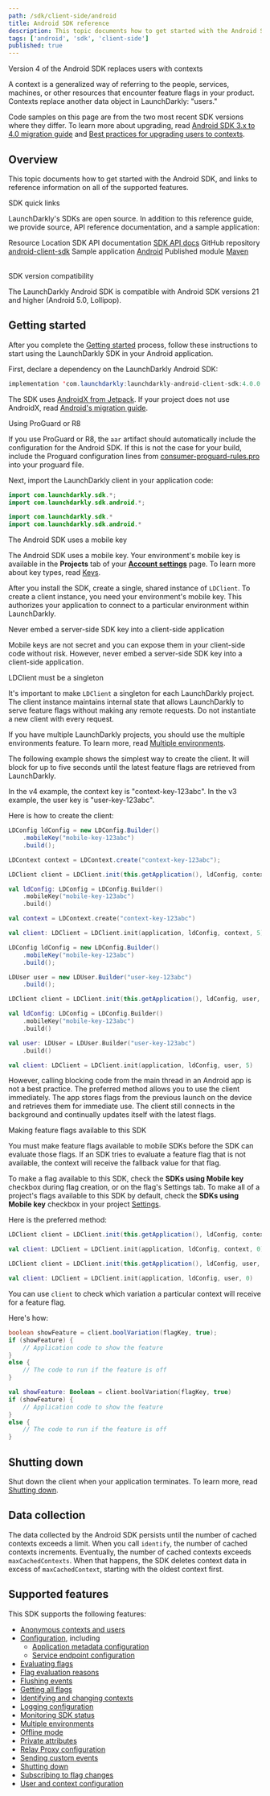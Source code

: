 ```yaml
---
path: /sdk/client-side/android
title: Android SDK reference
description: This topic documents how to get started with the Android SDK, and links to reference information on all of the supported features.
tags: ['android', 'sdk', 'client-side']
published: true
---
```


<Callout intent="info">
<CalloutTitle>Version 4 of the Android SDK replaces users with contexts</CalloutTitle>
<CalloutDescription>

A context is a generalized way of referring to the people, services, machines, or other resources that encounter feature flags in your product. Contexts replace another data object in LaunchDarkly: "users."

Code samples on this page are from the two most recent SDK versions where they differ. To learn more about upgrading, read [Android SDK 3.x to 4.0 migration guide](/sdk/client-side/android/migration-3-to-4) and [Best practices for upgrading users to contexts](/guides/flags/upgrading-contexts).

</CalloutDescription>
</Callout>

## Overview

This topic documents how to get started with the Android SDK, and links to reference information on all of the supported features.

<Callout intent="primary">
<CalloutTitle>SDK quick links</CalloutTitle>
<CalloutDescription>

LaunchDarkly's SDKs are open source. In addition to this reference guide, we provide source, API reference documentation, and a sample application:

<Table>
  <TableHeader>
    <TableHeadCell>Resource</TableHeadCell>
    <TableHeadCell>Location</TableHeadCell>
  </TableHeader>
  <TableBody>
    <TableRow>
      <TableCell>SDK API documentation</TableCell>
      <TableCell><a href="https://launchdarkly.github.io/android-client-sdk/">SDK API docs</a></TableCell>
    </TableRow>
    <TableRow>
      <TableCell>GitHub repository</TableCell>
      <TableCell><a href="https://github.com/launchdarkly/android-client-sdk">android-client-sdk</a></TableCell>
    </TableRow>
    <TableRow>
      <TableCell>Sample application</TableCell>
      <TableCell><a href="https://github.com/launchdarkly/hello-android">Android</a></TableCell>
    </TableRow>
    <TableRow>
      <TableCell>Published module</TableCell>
      <TableCell><a href="https://mvnrepository.com/artifact/com.launchdarkly/launchdarkly-android-client-sdk">Maven</a></TableCell>
    </TableRow>
  </TableBody>
</Table>

</CalloutDescription>
</Callout>

<Callout intent="info">
<CalloutTitle>SDK version compatibility</CalloutTitle>
<CalloutDescription>

The LaunchDarkly Android SDK is compatible with Android SDK versions 21 and higher (Android 5.0, Lollipop).

</CalloutDescription>
</Callout>

## Getting started

After you complete the [Getting started](/home/getting-started) process, follow these instructions to start using the LaunchDarkly SDK in your Android application.

First, declare a dependency on the LaunchDarkly Android SDK:

<CodeSample>
<CSTab label="Gradle">

```java
implementation 'com.launchdarkly:launchdarkly-android-client-sdk:4.0.0'
```

</CSTab>
</CodeSample>

The SDK uses [AndroidX from Jetpack](https://developer.android.com/jetpack/androidx). If your project does not use AndroidX, read [Android's migration guide](https://developer.android.com/jetpack/androidx/migrate).

<Callout intent="info">
<CalloutTitle>Using ProGuard or R8</CalloutTitle>
<CalloutDescription>

If you use ProGuard or R8, the `aar` artifact should automatically include the configuration for the Android SDK. If this is not the case for your build, include the Proguard configuration lines from [consumer-proguard-rules.pro](https://github.com/launchdarkly/android-client-sdk/blob/master/launchdarkly-android-client-sdk/consumer-proguard-rules.pro) into your proguard file.

</CalloutDescription>
</Callout>

Next, import the LaunchDarkly client in your application code:

<CodeSample>
<CSTab label="Java">

```java
import com.launchdarkly.sdk.*;
import com.launchdarkly.sdk.android.*;
```

</CSTab>
<CSTab label="Kotlin">

```kotlin
import com.launchdarkly.sdk.*
import com.launchdarkly.sdk.android.*
```

</CSTab>
</CodeSample>

<Callout intent="info">
<CalloutTitle>The Android SDK uses a mobile key</CalloutTitle>
<CalloutDescription>

The Android SDK uses a mobile key. Your environment's mobile key is available in the **Projects** tab of your [**Account settings**](https://app.launchdarkly.com/settings#/projects) page. To learn more about key types, read [Keys](/sdk/concepts/client-side-server-side#keys).

</CalloutDescription>
</Callout>

After you install the SDK, create a single, shared instance of `LDClient`. To create a client instance, you need your environment's mobile key. This authorizes your application to connect to a particular environment within LaunchDarkly.

<Callout intent="alert">
<CalloutTitle>Never embed a server-side SDK key into a client-side application</CalloutTitle>
<CalloutDescription>

Mobile keys are not secret and you can expose them in your client-side code without risk. However, never embed a server-side SDK key into a client-side application.

</CalloutDescription>
</Callout>

<Callout intent="alert">
<CalloutTitle>LDClient must be a singleton</CalloutTitle>
<CalloutDescription>

It's important to make `LDClient` a singleton for each LaunchDarkly project. The client instance maintains internal state that allows LaunchDarkly to serve feature flags without making any remote requests. Do not instantiate a new client with every request.

If you have multiple LaunchDarkly projects, you should use the multiple environments feature. To learn more, read [Multiple environments](/sdk/features/multiple-environments#android).

</CalloutDescription>
</Callout>

The following example shows the simplest way to create the client. It will block for up to five seconds until the latest feature flags are retrieved from LaunchDarkly.

In the v4 example, the context key is "context-key-123abc". In the v3 example, the user key is "user-key-123abc". 

Here is how to create the client:

<CodeSample>
<CSTab label="Android SDK v4.0 (Java)">

```java
LDConfig ldConfig = new LDConfig.Builder()
    .mobileKey("mobile-key-123abc")
    .build();

LDContext context = LDContext.create("context-key-123abc");

LDClient client = LDClient.init(this.getApplication(), ldConfig, context, 5);
```

</CSTab>
<CSTab label="Android SDK v4.0 (Kotlin)">

```kotlin
val ldConfig: LDConfig = LDConfig.Builder()
    .mobileKey("mobile-key-123abc")
    .build()

val context = LDContext.create("context-key-123abc")

val client: LDClient = LDClient.init(application, ldConfig, context, 5)
```

</CSTab>
<CSTab label="Android SDK v3.x (Java)">

```java
LDConfig ldConfig = new LDConfig.Builder()
    .mobileKey("mobile-key-123abc")
    .build();

LDUser user = new LDUser.Builder("user-key-123abc")
    .build();

LDClient client = LDClient.init(this.getApplication(), ldConfig, user, 5);
```

</CSTab>
<CSTab label="Android SDK v3.x (Kotlin)">

```kotlin
val ldConfig: LDConfig = LDConfig.Builder()
    .mobileKey("mobile-key-123abc")
    .build()

val user: LDUser = LDUser.Builder("user-key-123abc")
    .build()

val client: LDClient = LDClient.init(application, ldConfig, user, 5)
```

</CSTab>
</CodeSample>

However, calling blocking code from the main thread in an Android app is not a best practice. The preferred method allows you to use the client immediately. The app stores flags from the previous launch on the device and retrieves them for immediate use. The client still connects in the background and continually updates itself with the latest flags.

<Callout intent="alert">
<CalloutTitle>Making feature flags available to this SDK</CalloutTitle>
<CalloutDescription>

You must make feature flags available to mobile SDKs before the SDK can evaluate those flags. If an SDK tries to evaluate a feature flag that is not available, the context will receive the fallback value for that flag.

To make a flag available to this SDK, check the **SDKs using Mobile key** checkbox during flag creation, or on the flag's Settings tab. To make all of a project's flags available to this SDK by default, check the **SDKs using Mobile key** checkbox in your project [Settings](https://app.launchdarkly.com/settings/projects).

</CalloutDescription>
</Callout>

Here is the preferred method:

<CodeSample>
<CSTab label="Android SDK v4.0 (Java)">

```java
LDClient client = LDClient.init(this.getApplication(), ldConfig, context, 0);
```

</CSTab>
<CSTab label="Android SDK v4.0 (Kotlin)">

```kotlin
val client: LDClient = LDClient.init(application, ldConfig, context, 0)
```

</CSTab>
<CSTab label="Android SDK v3.x (Java)">

```java
LDClient client = LDClient.init(this.getApplication(), ldConfig, user, 0);
```

</CSTab>
<CSTab label="Android SDK v3.x (Kotlin)">

```kotlin
val client: LDClient = LDClient.init(application, ldConfig, user, 0)
```

</CSTab>
</CodeSample>

You can use `client` to check which variation a particular context will receive for a feature flag.

Here's how:

<CodeSample>
<CSTab label="Java">

```java
boolean showFeature = client.boolVariation(flagKey, true);
if (showFeature) {
    // Application code to show the feature
}
else {
    // The code to run if the feature is off
}
```

</CSTab>
<CSTab label="Kotlin">

```kotlin
val showFeature: Boolean = client.boolVariation(flagKey, true)
if (showFeature) {
    // Application code to show the feature
}
else {
    // The code to run if the feature is off
}
```

</CSTab>
</CodeSample>

## Shutting down

Shut down the client when your application terminates. To learn more, read [Shutting down](/sdk/features/shutdown#android).

## Data collection

The data collected by the Android SDK persists until the number of cached contexts exceeds a limit. When you call `identify`, the number of cached contexts increments. Eventually, the number of cached contexts exceeds `maxCachedContexts`. When that happens, the SDK deletes context data in excess of `maxCachedContext`, starting with the oldest context first.

## Supported features

This SDK supports the following features:

* [Anonymous contexts and users](/sdk/features/anonymous#android)
* [Configuration](/sdk/features/config#android), including
  * [Application metadata configuration](/sdk/features/app-config#android)
  * [Service endpoint configuration](/sdk/features/service-endpoint-configuration#android)
* [Evaluating flags](/sdk/features/evaluating#android)
* [Flag evaluation reasons](/sdk/features/evaluation-reasons#android)
* [Flushing events](/sdk/features/flush#android)
* [Getting all flags](/sdk/features/all-flags#android)
* [Identifying and changing contexts](/sdk/features/identify#android)
* [Logging configuration](/sdk/features/logging#android)
* [Monitoring SDK status](/sdk/features/monitoring#android)
* [Multiple environments](/sdk/features/multiple-environments#android)
* [Offline mode](/sdk/features/offline-mode#android)
* [Private attributes](/sdk/features/private-attributes#android)
* [Relay Proxy configuration](/sdk/features/relay-proxy-configuration/proxy-mode#android)
* [Sending custom events](/sdk/features/events#android)
* [Shutting down](/sdk/features/shutdown#android)
* [Subscribing to flag changes](/sdk/features/flag-changes#android)
* [User and context configuration](/sdk/features/user-context-config#android)
